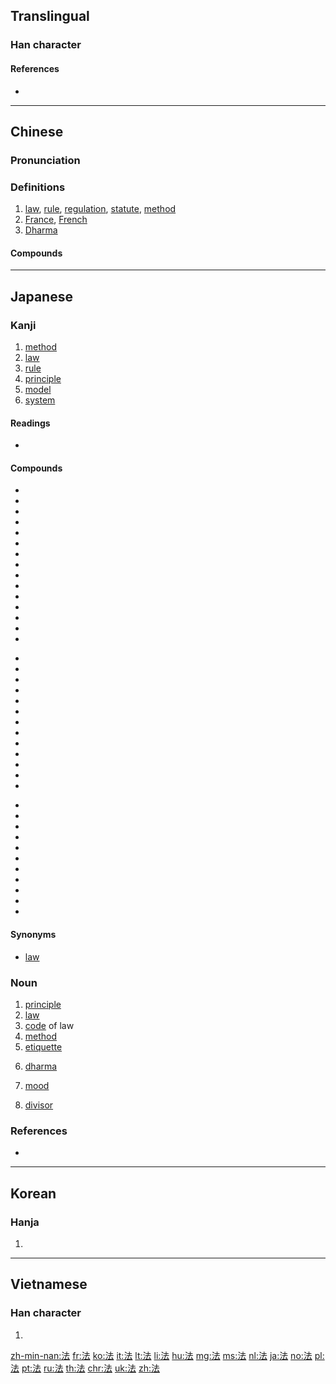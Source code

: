 ==Translingual==
{{stroke order|type=animate}}

===Han character===
{{Han char|rn=85|rad=水|as=05|sn=8|four=34131|canj=EGI|ids=⿰氵去}}

====References====
* {{Han ref|kx=0616.110|dkj=17290|dj=1010.020|hdz=31579.040|uh=6CD5|ud=27861|bh=AA6B|bd=43627}}

----

==Chinese==
{{zh-forms}}

===Pronunciation===
{{zh-pron
|m=fǎ
|c=faat3
|h=pfs=fap
|md=huák
|mn=hoat
|w=4faq
|mc=y
|oc=y
|cat=n
}}

===Definitions===
{{zh-hanzi}}

# [[law]], [[rule]], [[regulation]], [[statute]], [[method]]
# [[France]], [[French]]
# [[Dharma]]

====Compounds====
{{der3
|{{zh-l|法案}}
|{{zh-l|法办}}
|{{zh-l|法宝}}
|{{zh-l|法币}}
|{{zh-l|法场}}
|{{zh-l|法典}}
|{{zh-l|法定}}
|{{zh-l|法定人数}}
|{{zh-l|法度}}
|{{zh-l|法官}}
|{{zh-l|法规}}
|{{zh-l|法国}}
|{{zh-l|法国梧桐}}
|{{zh-l|法号}}
|{{zh-l|法会}}
|{{zh-l|法纪}}
|{{zh-l|法家}}
|{{zh-l|法警}}
|{{zh-l|法郎}}
|{{zh-l|法老}}
|{{zh-l|法力}}
|{{zh-l|法例}}
|{{zh-l|法令}}
|{{zh-l|法律}}
|{{zh-l|法轮}}
|{{zh-l|法螺}}
|{{zh-l|法盲}}
|{{zh-l|法门}}
|{{zh-l|法名}}
|{{zh-l|法器}}
|{{zh-l|法权}}
|{{zh-l|法人}}
|{{zh-l|法身}}
|{{zh-l|法师}}
|{{zh-l|法式}}
|{{zh-l|法事}}
|{{zh-l|法书}}
|{{zh-l|法术}}
|{{zh-l|法帖}}
|{{zh-l|法庭}}
|{{zh-l|法统}}
|{{zh-l|法网}}
|{{zh-l|法西斯}}
|{{zh-l|法西斯主义}}
|{{zh-l|法线}}
|{{zh-l|法相}}
|{{zh-l|法像}}
|{{zh-l|法学}}
|{{zh-l|法医}}
|{{zh-l|法医学}}
|{{zh-l|法语}}
|{{zh-l|法院}}
|{{zh-l|法则}}
|{{zh-l|法政}}
|{{zh-l|法旨}}
|{{zh-l|法治}}
|{{zh-l|法制}}
|{{zh-l|法子}}
|{{zh-l|魔法石|mófǎshí}}
}}

----

==Japanese==

===Kanji===
{{ja-kanji|grade=4|rs=水05}}

# [[method]]
# [[law]]
# [[rule]]
# [[principle]]
# [[model]]
# [[system]]

====Readings====
* {{ja-readings|kanyoon=[[はっ]] (haQ), [[ほっ]] (hoQ)|goon=[[ほう]] (hō) > [[はふ]] (hafu)|kanon=[[ほう]] (hō) > [[はふ]] (hafu)|kun=[[のり]] (nori), [[おきて]] (okite), [[のっとる]] (nottoru)|nanori=[[かず]] (kazu), [[つね]] (tsune), [[のり]] (nori), [[はかる]] (hakaru)}}

====Compounds====
{{top3}}
* {{ja-r|法号|ほうごう|gloss=a [[dharma]] [[name]]}}
* {{l|ja|法案}}
* {{l|ja|法印}}
* {{l|ja|法衣}}
* {{l|ja|法医学}}
* {{l|ja|法王}}
* {{l|ja|法皇}}
* {{l|ja|法外}}
* {{l|ja|法学}}
* {{l|ja|法規}}
* {{l|ja|法事}}
* {{l|ja|法術}}
* {{l|ja|法人}}
* {{l|ja|法則}}
* {{l|ja|法定}}
{{mid3}}
* {{l|ja|法廷}}
* {{l|ja|法典}}
* {{l|ja|法度}}
* {{l|ja|法要}}
* {{l|ja|法螺}}
* {{l|ja|法力}}
* {{l|ja|法律}}
* {{l|ja|法輪}}
* {{l|ja|加法}}
* {{l|ja|家法}}
* {{l|ja|減法}}
* {{l|ja|憲法}}
* {{l|ja|刑法}}
{{mid3}}
* {{l|ja|公法}}
* {{l|ja|国法}}
* {{l|ja|国際法}}
* {{l|ja|司法}}
* {{l|ja|私法}}
* {{l|ja|除法}}
* {{l|ja|商法}}
* {{l|ja|乗法}}
* {{l|ja|定法}}
* {{l|ja|民法}}
* {{ja-r|寸法|すんぽう|gloss=[[dimension]], [[size]]}}
{{bottom}}

====Synonyms====
* {{l|ja|灋}} [[law]]

===Noun===
{{ja-noun|ほう|hhira=はう}}

# [[principle]]
# [[law]]
# [[code]] of law
# [[method]]
# [[etiquette]]
# {{label|ja|Buddhism|sort=ほう}} [[dharma]]
# {{label|ja|grammar|sort=ほう}} [[mood]]
# {{label|ja|mathematics}} [[divisor]]

===References===
* {{R:Shogakukan}}

----

==Korean==

===Hanja===
{{ko-hanja|hangeul=[[법]]|eumhun=|rv=beop|mr=pŏp|y=pep}}

# {{defn|lang=ko|sort=水05}}

----

==Vietnamese==

===Han character===
{{vi-hantu|[[pháp]], [[phấp]], [[phép]], [[phăm]], [[phắp]]|rs=水05}}

# {{defn|lang=vi|sort=水05}}

[[zh-min-nan:法]]
[[fr:法]]
[[ko:法]]
[[it:法]]
[[lt:法]]
[[li:法]]
[[hu:法]]
[[mg:法]]
[[ms:法]]
[[nl:法]]
[[ja:法]]
[[no:法]]
[[pl:法]]
[[pt:法]]
[[ru:法]]
[[th:法]]
[[chr:法]]
[[uk:法]]
[[zh:法]]